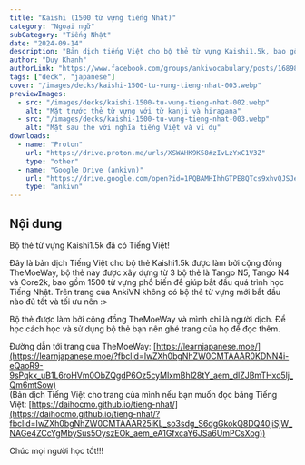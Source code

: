 ```yaml
---
title: "Kaishi (1500 từ vựng tiếng Nhật)"
category: "Ngoại ngữ"
subCategory: "Tiếng Nhật"
date: "2024-09-14"
description: "Bản dịch tiếng Việt cho bộ thẻ từ vựng Kaishi1.5k, bao gồm 1500 từ vựng phổ biến từ Tango N5, N4 và Core2k, dành cho người mới bắt đầu học tiếng Nhật."
author: "Duy Khanh"
authorLink: "https://www.facebook.com/groups/ankivocabulary/posts/1689858585107125"
tags: ["deck", "japanese"]
cover: "/images/decks/kaishi-1500-tu-vung-tieng-nhat-003.webp"
previewImages:
  - src: "/images/decks/kaishi-1500-tu-vung-tieng-nhat-002.webp"
    alt: "Mặt trước thẻ từ vựng với từ kanji và hiragana"
  - src: "/images/decks/kaishi-1500-tu-vung-tieng-nhat-003.webp"
    alt: "Mặt sau thẻ với nghĩa tiếng Việt và ví dụ"
downloads:
  - name: "Proton"
    url: "https://drive.proton.me/urls/XSWAHK9K58#zIvLzYxC1V3Z"
    type: "other"
  - name: "Google Drive (ankivn)"
    url: "https://drive.google.com/open?id=1PQBAMHIhhGTPE8QTcs9xhvQJSJe-DQOn&usp=drive_fs"
    type: "ankivn"
---
```


## Nội dung

Bộ thẻ từ vựng Kaishi1.5k đã có Tiếng Việt!

Đây là bản dịch Tiếng Việt cho bộ thẻ Kaishi1.5k được làm bởi cộng đồng TheMoeWay, bộ thẻ này được xây dựng từ 3 bộ thẻ là Tango N5, Tango N4 và Core2k, bao gồm 1500 từ vựng phổ biến để giúp bắt đầu quá trình học Tiếng Nhật. Trên trang của AnkiVN không có bộ thẻ từ vựng mới bắt đầu nào đủ tốt và tối ưu nên :>

Bộ thẻ được làm bởi cộng đồng TheMoeWay và mình chỉ là người dịch. Để học cách học và sử dụng bộ thẻ bạn nên ghé trang của họ để đọc thêm.

Đường dẫn tới trang của TheMoeWay: [https://learnjapanese.moe/](https://learnjapanese.moe/?fbclid=IwZXh0bgNhZW0CMTAAAR0KDNN4i-eQaoR9-9sPqkx_uB1L6roHVm0ObZQgdP6Oz5cyMlxmBhl28tY_aem_dlZJBmTHxo5lj_Qm6mtSow)  
(Bản dịch Tiếng Việt cho trang của mình nếu bạn muốn đọc bằng Tiếng Việt: [https://daihocmo.github.io/tieng-nhat/](https://daihocmo.github.io/tieng-nhat/?fbclid=IwZXh0bgNhZW0CMTAAAR25iKL_so3sdg_S6dgGkokQ8DQ40jiSjW_NAGe4ZCcYgMbySus5OyszEOk_aem_eA1GfxcaY6JSa6UmPCsXog))

Chúc mọi người học tốt!!!